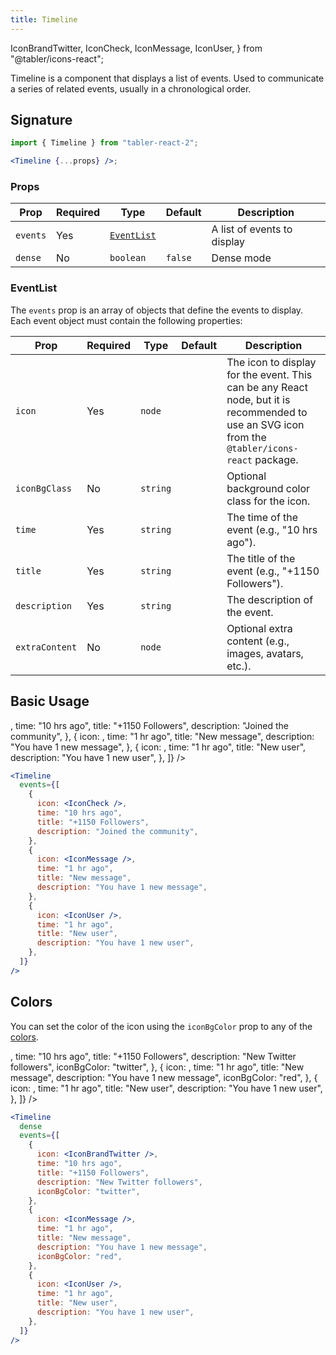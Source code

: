 ```yaml
---
title: Timeline
---
```


  IconBrandTwitter,
  IconCheck,
  IconMessage,
  IconUser,
} from "@tabler/icons-react";

Timeline is a component that displays a list of events. Used to communicate a series of related events, usually in a chronological order.

## Signature

```jsx
import { Timeline } from "tabler-react-2";

<Timeline {...props} />;
```

### Props

| Prop     | Required | Type                      | Default | Description                 |
| -------- | -------- | ------------------------- | ------- | --------------------------- |
| `events` | Yes      | [`EventList`](#eventlist) |         | A list of events to display |
| `dense`  | No       | `boolean`                 | `false` | Dense mode                  |

### EventList

The `events` prop is an array of objects that define the events to display. Each event object must contain the following properties:

| Prop           | Required | Type     | Default | Description                                                                                                                                     |
| -------------- | -------- | -------- | ------- | ----------------------------------------------------------------------------------------------------------------------------------------------- |
| `icon`         | Yes      | `node`   |         | The icon to display for the event. This can be any React node, but it is recommended to use an SVG icon from the `@tabler/icons-react` package. |
| `iconBgClass`  | No       | `string` |         | Optional background color class for the icon.                                                                                                   |
| `time`         | Yes      | `string` |         | The time of the event (e.g., "10 hrs ago").                                                                                                     |
| `title`        | Yes      | `string` |         | The title of the event (e.g., "+1150 Followers").                                                                                               |
| `description`  | Yes      | `string` |         | The description of the event.                                                                                                                   |
| `extraContent` | No       | `node`   |         | Optional extra content (e.g., images, avatars, etc.).                                                                                           |

## Basic Usage

<Excerpt>
  <div style={{ width: 400 }}>
    <Timeline
      events={[
        {
          icon: <IconCheck />,
          time: "10 hrs ago",
          title: "+1150 Followers",
          description: "Joined the community",
        },
        {
          icon: <IconMessage />,
          time: "1 hr ago",
          title: "New message",
          description: "You have 1 new message",
        },
        {
          icon: <IconUser />,
          time: "1 hr ago",
          title: "New user",
          description: "You have 1 new user",
        },
      ]}
    />
  </div>
</Excerpt>

```jsx
<Timeline
  events={[
    {
      icon: <IconCheck />,
      time: "10 hrs ago",
      title: "+1150 Followers",
      description: "Joined the community",
    },
    {
      icon: <IconMessage />,
      time: "1 hr ago",
      title: "New message",
      description: "You have 1 new message",
    },
    {
      icon: <IconUser />,
      time: "1 hr ago",
      title: "New user",
      description: "You have 1 new user",
    },
  ]}
/>
```

## Colors

You can set the color of the icon using the `iconBgColor` prop to any of the [colors](/utilities/colors).

<Excerpt>
  <div style={{ width: 400 }}>
    <Timeline
      dense
      events={[
        {
          icon: <IconBrandTwitter />,
          time: "10 hrs ago",
          title: "+1150 Followers",
          description: "New Twitter followers",
          iconBgColor: "twitter",
        },
        {
          icon: <IconMessage />,
          time: "1 hr ago",
          title: "New message",
          description: "You have 1 new message",
          iconBgColor: "red",
        },
        {
          icon: <IconUser />,
          time: "1 hr ago",
          title: "New user",
          description: "You have 1 new user",
        },
      ]}
    />
  </div>
</Excerpt>

```jsx
<Timeline
  dense
  events={[
    {
      icon: <IconBrandTwitter />,
      time: "10 hrs ago",
      title: "+1150 Followers",
      description: "New Twitter followers",
      iconBgColor: "twitter",
    },
    {
      icon: <IconMessage />,
      time: "1 hr ago",
      title: "New message",
      description: "You have 1 new message",
      iconBgColor: "red",
    },
    {
      icon: <IconUser />,
      time: "1 hr ago",
      title: "New user",
      description: "You have 1 new user",
    },
  ]}
/>
```
